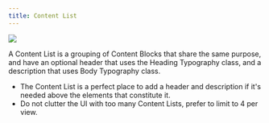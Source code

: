 ```yaml
---
title: Content List
---
```


![](/images/helium/hig/content_list.png)

A Content List is a grouping of Content Blocks that share the same purpose, and have an optional header that uses the Heading Typography class, and a description that uses Body Typography class.

- The Content List is a perfect place to add a header and description if it's needed above the elements that constitute it.
- Do not clutter the UI with too many Content Lists, prefer to limit to 4 per view.
